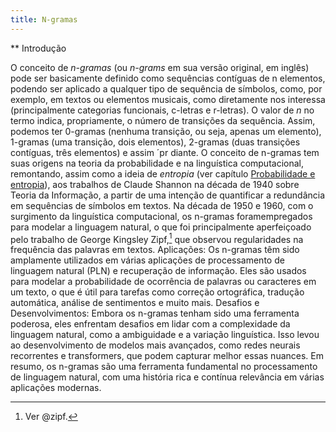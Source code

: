 ```yaml
---
title: N-gramas
---
```


** Introdução


O conceito de *n-gramas* (ou *n-grams* em sua versão original, em inglês) pode ser basicamente definido como sequências contíguas de n elementos, podendo ser aplicado a qualquer tipo de sequência de símbolos, como, por exemplo, em textos ou elementos musicais, como diretamente nos interessa (principalmente categorias funcionais, c-letras e r-letras). O valor de *n* no termo indica, propriamente, o número de transições da sequência. Assim, podemos ter 0-gramas (nenhuma transição, ou seja, apenas um elemento), 1-gramas (uma transição, dois elementos), 2-gramas (duas transições contíguas, três elementos) e assim ´pr diante.
O conceito de n-gramas tem suas origens na teoria da probabilidade e na linguística computacional, remontando, assim como a ideia de *entropia* (ver capítulo [Probabilidade e entropia](probabilidade.qmd)), aos trabalhos de Claude Shannon na década de 1940 sobre Teoria da Informação, a partir de uma intenção de quantificar a redundância em sequências de símbolos em textos. Na década de 1950 e 1960, com o surgimento da linguística computacional, os n-gramas foramempregados para modelar a linguagem natural, o que foi principalmente aperfeiçoado pelo trabalho de George Kingsley Zipf,^[Ver @zipf.] que observou regularidades na frequência das palavras em textos.
Aplicações: Os n-gramas têm sido amplamente utilizados em várias aplicações de processamento de linguagem natural (PLN) e recuperação de informação. Eles são usados para modelar a probabilidade de ocorrência de palavras ou caracteres em um texto, o que é útil para tarefas como correção ortográfica, tradução automática, análise de sentimentos e muito mais.
Desafios e Desenvolvimentos: Embora os n-gramas tenham sido uma ferramenta poderosa, eles enfrentam desafios em lidar com a complexidade da linguagem natural, como a ambiguidade e a variação linguística. Isso levou ao desenvolvimento de modelos mais avançados, como redes neurais recorrentes e transformers, que podem capturar melhor essas nuances.
Em resumo, os n-gramas são uma ferramenta fundamental no processamento de linguagem natural, com uma história rica e contínua relevância em várias aplicações modernas.
